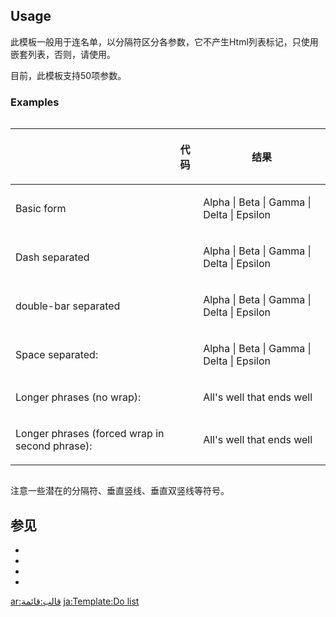 {{Documentation subpage}}
<!-- PLEASE ADD CATEGORIES AND INTERWIKIS AT THE BOTTOM OF THIS PAGE -->

== Usage ==
此模板一般用于连名单，以分隔符区分各参数，它不产生Html列表标记，只使用嵌套列表，否则，请使用{{tl|Flatlist}}。

目前，此模板支持50项参数。

=== Examples ===
<div style="overflow: auto">
{| class="wikitable"
! 
! 代码
! 结果
|-
| Basic form
|<pre style="overflow:auto;">{{do list
  | Alpha | Beta | Gamma | Delta | Epsilon 
  | Zeta | Eta | Theta | Iota | Kappa | Lambda 
  | Mu | Nu | Xi | Omicron | Pi | Rho | Sigma 
  | Tau | Upsilon | Phi | Chi | Psi | Omega }}</pre>
|{{do list
  | Alpha | Beta | Gamma | Delta | Epsilon 
  | Zeta | Eta | Theta | Iota | Kappa | Lambda 
  | Mu | Nu | Xi | Omicron | Pi | Rho | Sigma 
  | Tau | Upsilon | Phi | Chi | Psi | Omega }}
|-
|Dash separated
|<pre style="overflow:auto;">{{do list | delim = -
  | Alpha | Beta | Gamma | Delta | Epsilon 
  | Zeta | Eta | Theta | Iota | Kappa | Lambda 
  | Mu | Nu | Xi | Omicron | Pi | Rho | Sigma 
  | Tau | Upsilon | Phi | Chi | Psi | Omega }}</pre>
|{{do list | delim = -
  | Alpha | Beta | Gamma | Delta | Epsilon 
  | Zeta | Eta | Theta | Iota | Kappa | Lambda 
  | Mu | Nu | Xi | Omicron | Pi | Rho | Sigma 
  | Tau | Upsilon | Phi | Chi | Psi | Omega }}
|-
|double-bar separated
| <pre style="overflow:auto;">{{do list | delim = &amp;#124;&amp;#124;
  | Alpha | Beta | Gamma | Delta | Epsilon 
  | Zeta | Eta | Theta | Iota | Kappa | Lambda 
  | Mu | Nu | Xi | Omicron | Pi | Rho | Sigma 
  | Tau | Upsilon | Phi | Chi | Psi | Omega }}</pre>
|{{do list | delim = &#124;&#124;
  | Alpha | Beta | Gamma | Delta | Epsilon 
  | Zeta | Eta | Theta | Iota | Kappa | Lambda 
  | Mu | Nu | Xi | Omicron | Pi | Rho | Sigma 
  | Tau | Upsilon | Phi | Chi | Psi | Omega }}
|-
|Space separated:
|<pre style="overflow:auto;">{{do list | delim = 
  | Alpha | Beta | Gamma | Delta | Epsilon 
  | Zeta | Eta | Theta | Iota | Kappa | Lambda 
  | Mu | Nu | Xi | Omicron | Pi | Rho | Sigma 
  | Tau | Upsilon | Phi | Chi | Psi | Omega }}</pre>
|{{do list | delim = 
  | Alpha | Beta | Gamma | Delta | Epsilon 
  | Zeta | Eta | Theta | Iota | Kappa | Lambda 
  | Mu | Nu | Xi | Omicron | Pi | Rho | Sigma 
  | Tau | Upsilon | Phi | Chi | Psi | Omega }}
|-
|Longer phrases (no wrap):
|<pre style="overflow:auto;">{{do list 
  | All's well that ends well 
  | Do unto others as you would have them do unto you 
  | All the world's a stage 
  | No pain, no gain 
  | Six to one, half dozen the other 
  | A stitch in time saves nine 
  | One fish, two fish, red fish, blue fish }}</pre>
|{{do list 
  | All's well that ends well 
  | Do unto others as you would have them do unto you 
  | All the world's a stage 
  | No pain, no gain 
  | Six to one, half dozen the other 
  | A stitch in time saves nine 
  | One fish, two fish, red fish, blue fish }}
|-
|Longer phrases (forced wrap in second phrase):
|<pre style="overflow:auto;">{{do list 
  | All's well that ends well 
  | Do unto others {{wrap}}as you would have them do unto you 
  | All the world's a stage 
  | No pain, no gain 
  | Six to one, half dozen the other
  | A Journey of a thousand miles begins with  
  | A stitch in time saves nine 
  | One fish, two fish, red fish, blue fish }}</pre>
|{{do list 
  | All's well that ends well 
  | Do unto others {{wrap}}as you would have them do unto you 
  | All the world's a stage 
  | No pain, no gain 
  | Six to one, half dozen the other 
  | A stitch in time saves nine 
  | One fish, two fish, red fish, blue fish }}
|}
</div>

注意一些潜在的分隔符、垂直竖线、垂直双竖线等符号。

== 参见 ==
* {{tl|Unbulleted list}}
* {{tl|flatlist}}
* {{tl|multi-column numbered list}}
* {{tl|pagelist}}

<includeonly>
<!-- CATEGORIES AND INTERWIKIS HERE, THANKS -->
[[ar:قالب:قائمة]]
[[ja:Template:Do list]]
</includeonly>